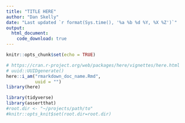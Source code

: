 ```yaml
---
title: "TITLE HERE"
author: "Dan Skelly"
date: "Last updated `r format(Sys.time(), '%a %b %d %Y, %X %Z')`"
output:
  html_document:
    code_download: true
---
```


```r
knitr::opts_chunk$set(echo = TRUE)

# https://cran.r-project.org/web/packages/here/vignettes/here.html
# uuid::UUIDgenerate()
here::i_am("rmarkdown_doc_name.Rmd", 
           uuid = "")
library(here)

library(tidyverse)
library(assertthat)
#root.dir <- "~/projects/path/to"
#knitr::opts_knit$set(root.dir=root.dir)
```

